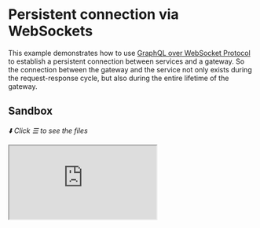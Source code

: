 # Persistent connection via WebSockets

This example demonstrates how to use
[GraphQL over WebSocket Protocol](https://github.com/enisdenjo/graphql-ws/blob/master/PROTOCOL.md)
to establish a persistent connection between services and a gateway. So the connection between the
gateway and the service not only exists during the request-response cycle, but also during the
entire lifetime of the gateway.

## Sandbox

_⬇️ Click ☰ to see the files_

<iframe
  src="https://codesandbox.io/embed/github/ardatan/schema-stitching/tree/master/examples/persistent-connection?codemirror=1&fontsize=14&initialpath=/graphql&file=/src/gateway.ts&theme=dark"
  className="mt-6 w-full h-[500px] rounded-md"
  title="persistent-connection"
  allow="geolocation; microphone; camera; midi; vr; accelerometer; gyroscope; payment; ambient-light-sensor; encrypted-media; usb"
  sandbox="allow-forms allow-modals allow-popups allow-presentation allow-same-origin allow-scripts"
/>

> You can also see the project on GitHub
> [here](https://github.com/ardatan/schema-stitching/tree/master/examples/persistent-connection).

## Summary

When you start the gateway, it starts WebSockets connections for each service through WebSockets
executor;

```ts
const productsExec = buildGraphQLWSExecutor({
  url: 'ws://localhost:4001/graphql',
  lazy: true,
  lazyCloseTimeout: 10_000,
  onClient
})
```

And after that it keeps that open for the next 10 seconds defined with `lazyCloseTimeout`. You can
keep them open forever by removing that parameter and setting `lazy` to `false` but we prefer to
allow the upstream services rest if the gateway is not busy in a certain time.

The main point is to avoid the overhead of establishing a new connection for each request. This
shows WebSockets protocol is not only useful for subscriptions but also for regular queries and
mutations if you have a high traffic in your gateway.
